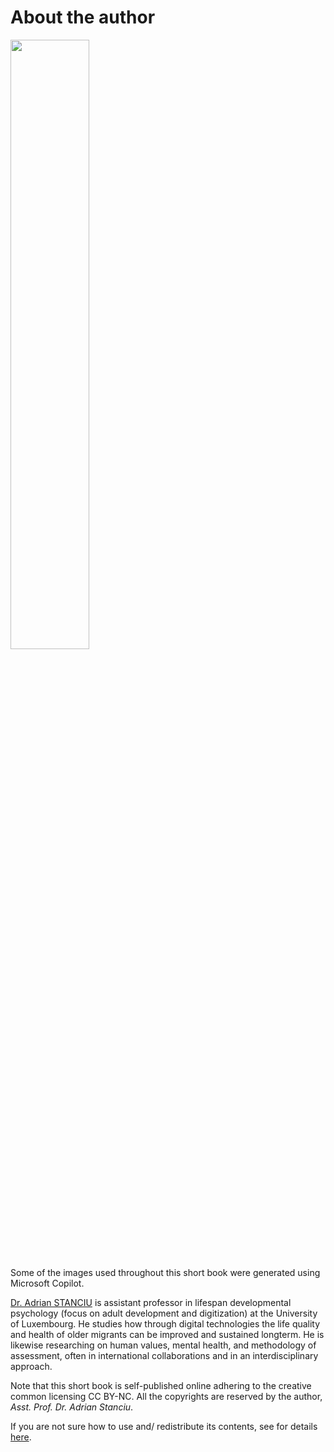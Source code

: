 # About the author {-}

[![](img/stanciu.png){ width=50% fig-align="center"}](https://adrianstanciu.eu/index.html)

:::aside
Some of the images used throughout this short book were generated using Microsoft Copilot.
:::

[Dr. Adrian STANCIU](https://www.uni.lu/fhse-en/people/adrian-stanciu/) is assistant professor in lifespan developmental psychology (focus on adult development and digitization) at the University of Luxembourg. He studies how through digital technologies the life quality and health of older migrants can be improved and sustained longterm. He is likewise researching on human values, mental health, and methodology of assessment, often in international collaborations and in an interdisciplinary approach.

:::aside
Note that this short book is self-published online adhering to the creative common licensing CC BY-NC. All the copyrights are reserved by the author, *Asst. Prof. Dr. Adrian Stanciu*. 
:::

:::aside
If you are not sure how to use and/ redistribute its contents, see for details [here](https://creativecommons.org/licenses/by-nc/4.0/). 
:::

